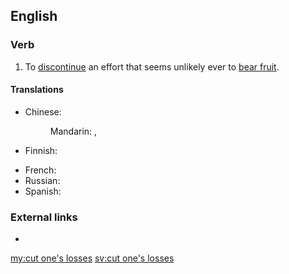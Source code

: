 ==English==

===Verb===
{{en-verb|cuts one's losses|cutting one's losses|cut one's losses}}

# To [[discontinue]] an effort that seems unlikely ever to [[bear fruit]].

====Translations====
{{trans-top|discontinue an effort that seems unlikely to ever bear fruit}}
* Chinese: 
*: Mandarin: {{t+|cmn|[[減少]][[損失]]}}, {{t+|cmn|[[减少]][[损失]]|tr=jiǎnshǎo sǔnshī}}
* Finnish: {{t|fi|[[rajata]] [[tappio]]}}
{{trans-mid}}
* French: {{t-needed|fr}}
* Russian: {{t-needed|ru}}
* Spanish: {{t-needed|es}}
{{trans-bottom}}

===External links===
* {{projectlink|pedia|sunk cost}}

[[my:cut one's losses]]
[[sv:cut one's losses]]